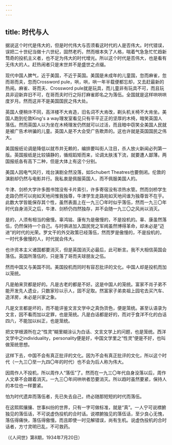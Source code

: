 ```yaml
---
---
---
```

title: 时代与人
---




据说这个时代是伟大的，但是时代伟大与否须看这时代的人是否伟大。时代错误，误把二十世纪当做十六世纪，固然老朽，然而根本失了人格，喘着气急急忙忙趋新骛奇的投机主义者，也不足为伟大的时代增光。所以这个时代是否伟大，也是看有无伟大的人。赶热闹者只是末世并不是盛世之点缀。

现代中国人脾气，近于美国，不近于英国。美国是未成年的儿童国，忽而麻雀，忽而哥而夫，忽而Crossword pule，哄，哄，哄一年半载便都忘却，又去赶最新的热闹。麻雀、哥而夫、Crossword pule就是玩具，而儿童非有玩具不可，而且玩具非迎新弃旧不可，在哥而夫时行之际打麻雀即名之为落伍。全国就是这样哄哄哄度岁月。然而这并不是美国国民之伟大处。

英国人便稍许不同，高洋楼不大肯造，旧名词不大肯改，剃头机关椅不大肯坐。美国人跑到伦敦King's a way理发室看见只有平平正正的坚厚的木椅，暗笑英国人落伍。然而英国人以为坐在木椅理发仍然就可以过活，而且暗中窃笑全美国人民就是被广告术哄骗的儿童。英国人是不大会受广告欺弄的。这也许就是英国国民之伟大。

美国报纸论调是降低以就市井无赖的，编排要叫街人注目，杀人放火新闻必列第一版。英国报纸是比较镇静的，循规蹈矩而来，论调太肤浅下流，就要遭人鄙薄。两国报纸各有高下二种，但是大体上有这个分别。

美国人因电气风行，戏台演剧全然没落，如Schubert Theatres也要倒闭。伦敦的演剧却仍然与电影并行。我私衷是佩服英国人，而不佩服美国人的。

牛津、剑桥大学许多图书馆没有卡片索引，许多寄宿没有凉热水管。然而剑桥学生走路仍然可以宛如天地间惟我独尊，牛津学生走路宛如天地间谁为独尊皆不在乎。此数大学皆能保存其个性，虽然表面上在一九三〇年时似乎落伍，然而一九三〇年时代自身消灭之后，牛津、剑桥仍岿然独存，并不会随一九三〇之风尚以消灭。

是的，人须有相当的傲慢。辜鸿铭、康有为是傲慢的，不是投机的。辜、康虽然落伍，仍然保持一个自己。与时俱进加入国民党之军阀虽然博得革命，却未必是“迈进”的时代的光荣。罗文干的外交政策已经落伍，然而罗是傲慢的，不是投机的，一时代多傲慢的人，时代就会伟大。

也许资本主义诸国都要消灭，但是英国消灭必最后，此可断言。我不大相信英国会落伍。英国所落伍的，只是落了哥而夫球朋友之伍。

然而中国又与美国不同。美国投机而同时有容忍批评的文化。中国人却是投机而加以笼统。

凡是舶来货都是好的。凡是古老的都是不好。这是中国人的笼统。富家不肖子弟不能开发先人遗业，只数家珍以示人，固不足取。然富家子弟卖祖上园宅去买汽车、造洋房，未必是兴家之象。

凡是文言都是坏的，而不能评鉴文言文学中之真伪货色，便是笼统。甚至认语录为文言，因不看而加以定罪，也是笼统。凡是白话都是好的，而对于食洋不化的白话四六，不能加以纠正，也是笼统。

把文学根源所在之“性灵”糊里糊涂认为白话、文言文学上的问题，也是笼统。西洋文学中之individuality，personality便是好，中国文学里之“性灵”便是不好，也叫做笼统思想。

这样下去，中国不会有真正批评的文化。因为不会有真正批评的文化，所以这个时代（一九三〇至一九四〇年的时代）也不会为后人称为伟大。

因周作人不投机，所以周作人“落伍”了。然而在一九三〇年代自身没落以后，周作人文章不会跟着消灭。一九三〇年间哄哄者恐要消灭。所以趋时虽然要紧，保持人的本位也一样要紧。

怕为时代遗弃而落伍者，先已失去自己，终必随那短短的时代而落伍。

在这熙熙攘攘、世事纠纷的世界，只有一字可做标准，就是“真”。一人宁可说襟腑独见的落伍话，不可说虚伪投机的合时话。说襟腑独见的落伍话，至少良心无愧，落伍得痛快，落伍得傲慢。而且即使一时见解错误，尚有生机。说虚伪投机的合时话者，方寸灵明已乱，不可救药。

（《人间世》第8期，1934年7月20日）